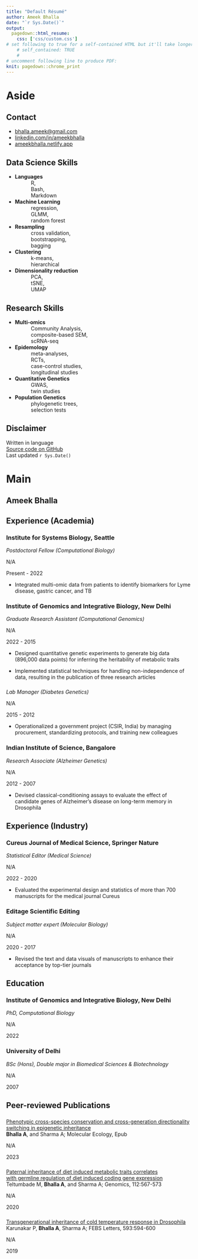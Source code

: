 ```yaml
---
title: "Default Résumé"
author: Ameek Bhalla
date: "`r Sys.Date()`"
output:
  pagedown::html_resume:
    css: ['css/custom.css']
# set following to true for a self-contained HTML but it'll take longer to render
    # self_contained: TRUE
    # 
# uncomment following line to produce PDF:
knit: pagedown::chrome_print
---
```


# Aside

<!-- ![Lijia Yu](https://avatars1.githubusercontent.com/u/895125?s=400&v=4){width=80%} -->

## Contact {#contact}

<!--.* <i class="fa fa-map-marked-alt"></i> New Delhi, India -->

-   <i class="fa fa-envelope"></i> [bhalla.ameek\@gmail.com](mailto:bhalla.ameek@gmail.com){.email}
-   <i class="fa fa-linkedin"></i> [linkedin.com/in/ameekbhalla](https://linkedin.com/in/ameekbhalla) <!-- * <i class="fa fa-github"></i> [github.com/ameekbhalla](https://github.com/ameekbhalla)--> <!-- * <i class="fa fa-phone"></i> +91 __________ -->
-   <i class="fas fa-globe"></i> [ameekbhalla.netlify.app](https://ameekbhalla.netlify.app)

<!-- <i class="fa fa-laptop-code"></i> Data Science Skills -->

## Data Science Skills {data-icon="laptop"}

<!-- | | | | -->

<!-- |-|-|-| -->

<!-- |__Languages__| R, Markdown, Bash | -->

<!-- |__Regression__| GLMM |   -->

<!-- |__Decision trees__| random forest, bagging |   -->

<!-- |__Resampling__| cross validation, bootstrap |   -->

<!-- |__Clustering__| k-means, hierarchical |   -->

<!-- |__Dimensionality reduction__| PCA, MDS |   -->

-   **Languages** <br />            R, <br />            Bash, <br />            Markdown
-   **Machine Learning** <br />            regression, <br />            GLMM,
<!-- **Decision trees**--><br />            random forest
-   **Resampling** <br />            cross validation, <br />            bootstrapping, <br />            bagging
-   **Clustering** <br />            k-means, <br />            hierarchical
-   **Dimensionality reduction** <br />            PCA, <br />            tSNE, <br />            UMAP

<!-- <i class="fa fa-microscope"></i> Lab Research Skills -->

## Research Skills {data-icon="flask"}

<!-- | | | | -->

<!-- |-|-|-| -->

<!-- |__Experimental design__| fractional factorials, repeated measures, pseudoreplication, hypothesis tests | -->

<!-- |__Genomics__| microarray, RNAi | -->

<!-- |__Molecular biology__| cloning, qPCR, western blotting | -->

<!-- |__Drosophila genetics__| GAL4-UAS system, genetic crossing | -->

-   **Multi-omics** <br />            Community Analysis, <br />            composite-based SEM, <br />            scRNA-seq
-   **Epidemology** <br />            meta-analyses, <br />            RCTs, <br />            case-control studies, <br />            longitudinal studies <br /> 
-   **Quantitative Genetics** <br />            GWAS,  <br />            twin studies
-   **Population Genetics** <br />            phylogenetic trees, <br />            selection tests
<!-- -   **Molecular biology** <br />            cloning, <br />            qPCR, <br />            western blotting -->
<!-- -   **Drosophila genetics** <br />            GAL4-UAS system, <br />            genetic crossing -->
<!-- Interests {data-icon=pencil-ruler} -->

<!-- -------------------------------------------------------------------------------- -->

<!-- __Popular science__: evolutionary biology, personality psychology -->

<!-- __Philosophy__: critical rationalism -->

<!-- __Communication__: clear writing, data visualization -->

## Disclaimer {#disclaimer}

<!-- Résumé  -->

Written in <i class="fab fa-r-project"></i> language\
[Source code on GitHub](https://github.com/ameekbhalla/cv)\
Last updated `r Sys.Date()`

# Main

## Ameek Bhalla {#title}

<!-- I am interested in developing predictive applications in the fields of personalized medicine, biotechnology, and pharmaceuticals. -->

<!-- I have been researching the inheritance of complex disorders like diabetes,heart disease, and Alzheimer’s disease for 14 years. -->

<!-- My expertise lies in designing experiments that produce decisive results, selecting machine learning tools that balance rigor with feasibility, creating data visualizations that can be understood at the first glance, and composing clearly worded reports that avoid jargon.  -->

<!-- The top personality traits that my colleagues seek me out for are my critical-thinking skills, emotional stability, and openness to ideas. -->

## Experience (Academia) {data-icon="suitcase"}

### Institute for Systems Biology, Seattle

*Postdoctoral Fellow (Computational Biology)*

N/A <!-- New Delhi -->

Present - 2022 <!-- Add context introducing past employers https://youtu.be/NcD3nufvA7Y?si=nX_mriJC8hkO4dZj&t=176 -->

- Integrated multi-omic data from patients to identify biomarkers for Lyme disease, gastric cancer, and TB

### Institute of Genomics and Integrative Biology, New Delhi

*Graduate Research Assistant (Computational Genomics)*

N/A <!-- New Delhi -->

2022 - 2015

<!-- * Designed quantitative genetic experiments experiments and statistical models (to infer the heritability of) (to quantify the variation in) complex disorders from data encompassing multiple treatment groups, time points, replicates, and 20000 genes   -->

-   Designed quantitative genetic experiments to generate big data (896,000 data points) for inferring the heritability of metabolic traits


<!-- * Implemented mixed-effects models to handle correlated data and reduced false positives -->

<!-- -   Implemented mixed models to handle nested data, increasing statistical power by 1000% -->

<!-- * Scaled up generation of biological replicates and processing of metabolic assays, increasing sample size by 1000% -->

<!-- -   Invented techniques for mass production and processing of biological replicates, resulting in the publication of two research articles -->

-   Implemented statistical techniques for handling non-independence of data, resulting in the publication of three research articles

### 

*Lab Manager (Diabetes Genetics)*

N/A

2015 - 2012

<!-- * Budgeted, modernized the equipment, streamlined the workflow, troubleshot and trained 10+ members, while first overhauling the lab and then leading it -->

-   Operationalized a government project (CSIR, India) by managing procurement, standardizing protocols, and training new colleagues

<!-- - Evaluated the function of 50 candidate genes for diabetes by performing RNA interference with 200 transgenic constructs in Drosophila (CSIR-sponsored project) -->

<!-- -   Evaluated 50 candidate genes for diabetes using 200 transgenic constructs in Drosophila -->

### Indian Institute of Science, Bangalore

*Research Associate (Alzheimer Genetics)*

N/A <!-- New Delhi -->

2012 - 2007

-   Devised classical-conditioning assays to evaluate the effect of candidate genes of Alzheimer's disease on long-term memory in Drosophila

<!-- -   Pioneered a low-cost technique for measuring long-term memory of classical conditioning in Drosophila -->


## Experience (Industry) {data-icon="suitcase"}

### Cureus Journal of Medical Science, Springer Nature

*Statistical Editor (Medical Science)*

N/A <!-- Palo Alto (remote) -->

2022 - 2020

<!-- * Critiqued and improved the language, data visuals, and statistical interpretability of 100 systematic meta-reviews, original research articles, and case reports for the rapid-publication medical journal Cureus to make them popular in the medical community-->

-   Evaluated the experimental design and statistics of more than 700 manuscripts for the medical journal Cureus

<!-- * Scored a 4.9/5 from authors for critiquing the statistics, data visuals, and semantics of 150 manuscripts, along with an international team -->

<!-- ### Subject Editor (Molecular Biology) -->

### Editage Scientific Editing

*Subject matter expert (Molecular Biology)*

N/A <!-- Mumbai (remote) -->

2020 - 2017

<!-- * Boosted the readability of 300 academic manuscripts written by non-native English speakers (from more than 10 developing countries), enhancing their acceptance by life science journals -->

<!-- journals of genetics, molecular biology, and biochemistry  -->

-   Revised the text and data visuals of manuscripts to enhance their acceptance by top-tier journals

## Education {data-icon="graduation-cap"}

### Institute of Genomics and Integrative Biology, New Delhi

*PhD, Computational Biology*

N/A <!-- New Delhi -->

2022

<!-- ### Punjab Technical University -->

<!-- MSc, Biotechnology -->

<!-- New Delhi, India -->

<!-- 2013 -->

<!-- ### University of Delhi -->

<!-- *Postgraduate Diploma, Biochemical Technology* -->

<!-- N/A <!-- New Delhi -->

<!-- 2007 - 2006 -->

### University of Delhi
 
*BSc (Hons), Double major in Biomedical Sciences & Biotechnology*

N/A <!-- New Delhi -->

2007

## Peer-reviewed Publications {data-icon="book"}

### 

<!-- A line break was introduced in the following title to force "with" into the next line  -->

[Phenotypic cross-species conservation and cross-generation directionality switching in epigenetic inheritance](https://doi.org/10.1111/mec.16969)\
**Bhalla A**, and Sharma A; Molecular Ecology, Epub

N/A

2023

### 

<!-- A line break was introduced in the following title to force "with" into the next line  -->

[Paternal inheritance of diet induced metabolic traits correlates <br /> with germline regulation of diet induced coding gene expression](https://doi.org/10.1016/j.ygeno.2019.04.008)\
Teltumbade M, **Bhalla A**, and Sharma A; Genomics, 112:567-573

<!-- Teltumbade M, __Bhalla A__, and Sharma A; [published in *Genomics*](https://doi.org/10.1016/j.ygeno.2019.04.008) -->

N/A

2020

### 

[Transgenerational inheritance of cold temperature response in Drosophila](https://doi.org/10.1002/1873-3468.13343)\
Karunakar P, **Bhalla A**, Sharma A; FEBS Letters, 593:594-600 <!-- Karunakar P, __Bhalla A__, and Sharma A; [published in *FEBS Letters*](https://doi.org/10.1002/1873-3468.13343) -->

N/A

2019
